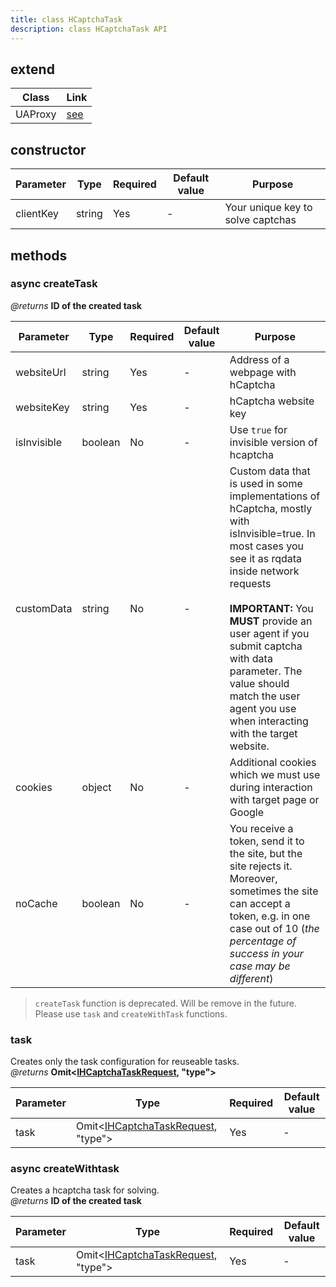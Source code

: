 ```yaml
---
title: class HCaptchaTask
description: class HCaptchaTask API
---
```


## extend

| Class   | Link                       |
| ------- | -------------------------- |
| UAProxy | [see](/api/ua-proxy-class) |

## constructor

| Parameter | Type   | Required | Default value | Purpose                           |
| --------- | ------ | -------- | ------------- | --------------------------------- |
| clientKey | string | Yes      | -             | Your unique key to solve captchas |

## methods

### async createTask

_@returns_ **ID of the created task**

| Parameter   | Type    | Required | Default value | Purpose                                                                                                                                                                                                                                                                                                                                              |
| ----------- | ------- | -------- | ------------- | ---------------------------------------------------------------------------------------------------------------------------------------------------------------------------------------------------------------------------------------------------------------------------------------------------------------------------------------------------- |
| websiteUrl  | string  | Yes      | -             | Address of a webpage with hCaptcha                                                                                                                                                                                                                                                                                                                   |
| websiteKey  | string  | Yes      | -             | hCaptcha website key                                                                                                                                                                                                                                                                                                                                 |
| isInvisible | boolean | No       | -             | Use `true` for invisible version of hcaptcha                                                                                                                                                                                                                                                                                                         |
| customData  | string  | No       | -             | Custom data that is used in some implementations of hCaptcha, mostly with isInvisible=true. In most cases you see it as rqdata inside network requests<br/><br/>**IMPORTANT:** You **MUST** provide an user agent if you submit captcha with data parameter. The value should match the user agent you use when interacting with the target website. |
| cookies     | object  | No       | -             | Additional cookies which we must use during interaction with target page or Google                                                                                                                                                                                                                                                                   |
| noCache     | boolean | No       | -             | You receive a token, send it to the site, but the site rejects it. Moreover, sometimes the site can accept a token, e.g. in one case out of 10 (_the percentage of success in your case may be different_)                                                                                                                                           |

> `createTask` function is deprecated. Will be remove in
> the future. Please use `task` and `createWithTask` functions.

### task

Creates only the task configuration for reuseable tasks. <br/>
_@returns_ **Omit<[IHCaptchaTaskRequest](/all-interfaces#ihcaptchataskrequest), "type">**

| Parameter | Type                                                                       | Required | Default value |
| --------- | -------------------------------------------------------------------------- | -------- | ------------- |
| task      | Omit<[IHCaptchaTaskRequest](/all-interfaces#ihcaptchataskrequest), "type"> | Yes      | -             |

### async createWithtask

Creates a hcaptcha task for solving. <br/>
_@returns_ **ID of the created task**

| Parameter | Type                                                                       | Required | Default value |
| --------- | -------------------------------------------------------------------------- | -------- | ------------- |
| task      | Omit<[IHCaptchaTaskRequest](/all-interfaces#ihcaptchataskrequest), "type"> | Yes      | -             |
